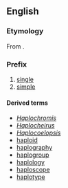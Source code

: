 ==English==

===Etymology===
From {{etyl|el}} {{term|sc=Grek|ἁπλόος||tr=haplóos|single, simple}}.

===Prefix===
{{infl|en|prefix}}

# [[single]]
# [[simple]]

====Derived terms====
* ''[[Haplochromis]]''
* ''[[Haplocheirus]]''
* ''[[Haplocoelopsis]]''
* [[haploid]]
* [[haplography]]
* [[haplogroup]]
* [[haplology]]
* [[haploscope]]
* [[haplotype]]